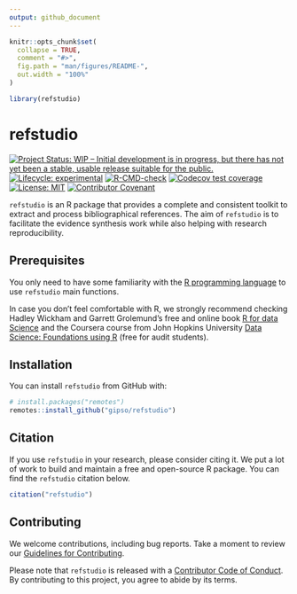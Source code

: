 ```yaml
---
output: github_document
---
```


<!-- README.md is generated from README.Rmd. Please edit that file -->

```r
knitr::opts_chunk$set(
  collapse = TRUE,
  comment = "#>",
  fig.path = "man/figures/README-",
  out.width = "100%"
)

library(refstudio)
```

# refstudio

<!-- badges: start -->
[![Project Status: WIP – Initial development is in progress, but there has not yet been a stable, usable release suitable for the public.](https://www.repostatus.org/badges/latest/wip.svg)](https://www.repostatus.org/#wip)
[![Lifecycle: experimental](https://img.shields.io/badge/lifecycle-experimental-orange.svg)](https://lifecycle.r-lib.org/articles/stages.html#experimental)
[![R-CMD-check](https://github.com/gipso/refstudio/workflows/R-CMD-check/badge.svg)](https://github.com/gipso/refstudio/actions)
[![Codecov test coverage](https://codecov.io/gh/gipso/refstudio/branch/main/graph/badge.svg)](https://codecov.io/gh/gipso/refstudio?branch=main)
[![License: MIT](https://img.shields.io/badge/license-MIT-green)](https://choosealicense.com/licenses/mit/)
[![Contributor Covenant](https://img.shields.io/badge/Contributor%20Covenant-v2.0%20adopted-ff69b4.svg)](https://gipso.github.io/refstudio/CODE_OF_CONDUCT.html)
<!-- badges: end -->

`refstudio` is an R package that provides a complete and consistent toolkit to extract and process bibliographical references. The aim of `refstudio` is to facilitate the evidence synthesis work while also helping with research reproducibility.

## Prerequisites

You only need to have some familiarity with the [R programming language](https://www.r-project.org/) to use `refstudio` main functions.

In case you don't feel comfortable with R, we strongly recommend checking Hadley Wickham and Garrett Grolemund's free and online book [R for data Science](https://r4ds.had.co.nz/) and the Coursera course from John Hopkins University [Data Science: Foundations using R](https://www.coursera.org/specializations/data-science-foundations-r) (free for audit students).

## Installation

You can install `refstudio` from GitHub with:

``` r
# install.packages("remotes")
remotes::install_github("gipso/refstudio")
```

## Citation

If you use `refstudio` in your research, please consider citing it. We put a lot of work to build and maintain a free and open-source R package. You can find the `refstudio` citation below.

```r
citation("refstudio")
```

## Contributing

We welcome contributions, including bug reports. Take a moment to review our [Guidelines for Contributing](https://gipso.github.io/refstudio/CONTRIBUTING.html).

Please note that `refstudio` is released with a [Contributor Code of
Conduct](https://gipso.github.io/refstudio/CODE_OF_CONDUCT.html). By contributing
to this project, you agree to abide by its terms.
